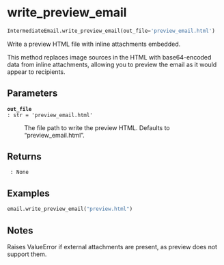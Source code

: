 # write_preview_email { #emailer_lib.IntermediateEmail.write_preview_email }

```python
IntermediateEmail.write_preview_email(out_file='preview_email.html')
```

Write a preview HTML file with inline attachments embedded.

This method replaces image sources in the HTML with base64-encoded data from
inline attachments, allowing you to preview the email as it would appear to recipients.

## Parameters {.doc-section .doc-section-parameters}

<code>[**out_file**]{.parameter-name} [:]{.parameter-annotation-sep} [str]{.parameter-annotation} [ = ]{.parameter-default-sep} [\'preview_email.html\']{.parameter-default}</code>

:   The file path to write the preview HTML. Defaults to "preview_email.html".

## Returns {.doc-section .doc-section-returns}

<code>[]{.parameter-name} [:]{.parameter-annotation-sep} [None]{.parameter-annotation}</code>

:   

## Examples {.doc-section .doc-section-examples}

```python
email.write_preview_email("preview.html")
```

## Notes {.doc-section .doc-section-notes}

Raises ValueError if external attachments are present, as preview does not support them.